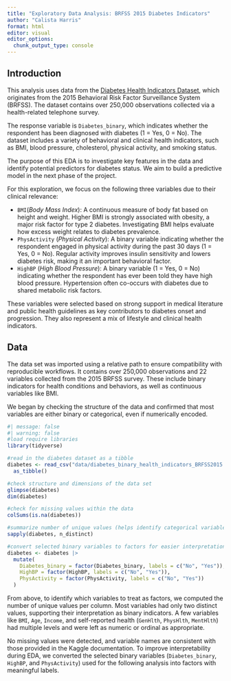 ```yaml
---
title: "Exploratory Data Analysis: BRFSS 2015 Diabetes Indicators"
author: "Calista Harris"
format: html
editor: visual
editor_options: 
  chunk_output_type: console
---
```


## Introduction

This analysis uses data from the [Diabetes Health Indicators Dataset](https://www.kaggle.com/datasets/alexteboul/diabetes-health-indicators-dataset), which originates from the 2015 Behavioral Risk Factor Surveillance System (BRFSS). The dataset contains over 250,000 observations collected via a health-related telephone survey.

The response variable is `Diabetes_binary`, which indicates whether the respondent has been diagnosed with diabetes (1 = Yes, 0 = No). The dataset includes a variety of behavioral and clinical health indicators, such as BMI, blood pressure, cholesterol, physical activity, and smoking status.

The purpose of this EDA is to investigate key features in the data and identify potential predictors for diabetes status. We aim to build a predictive model in the next phase of the project.

For this exploration, we focus on the following three variables due to their clinical relevance:

- `BMI`(*Body Mass Index*): A continuous measure of body fat based on height and weight. Higher BMI is strongly associated with obesity, a major risk factor for type 2 diabetes. Investigating BMI helps evaluate how excess weight relates to diabetes prevalence.
- `PhysActivity` (*Physical Activity*): A binary variable indicating whether the respondent engaged in physical activity during the past 30 days (1 = Yes, 0 = No). Regular activity improves insulin sensitivity and lowers diabetes risk, making it an important behavioral factor.
- `HighBP` (*High Blood Pressure*): A binary variable (1 = Yes, 0 = No) indicating whether the respondent has ever been told they have high blood pressure. Hypertension often co-occurs with diabetes due to shared metabolic risk factors.

These variables were selected based on strong support in medical literature and public health guidelines as key contributors to diabetes onset and progression. They also represent a mix of lifestyle and clinical health indicators.

## Data

The data set was imported using a relative path to ensure compatibility with reproducible workflows. It contains over 250,000 observations and 22 variables collected from the 2015 BRFSS survey. These include binary indicators for health conditions and behaviors, as well as continuous variables like BMI.

We began by checking the structure of the data and confirmed that most variables are either binary or categorical, even if numerically encoded. 

```r
#| message: false
#| warning: false
#load require libraries 
library(tidyverse)

#read in the diabetes dataset as a tibble
diabetes <- read_csv("data/diabetes_binary_health_indicators_BRFSS2015.csv") |> 
  as_tibble()

#check structure and dimensions of the data set
glimpse(diabetes)
dim(diabetes)

#check for missing values within the data
colSums(is.na(diabetes))

#summarize number of unique values (helps identify categorical variables)
sapply(diabetes, n_distinct)

#convert selected binary variables to factors for easier interpretation
diabetes <- diabetes |> 
  mutate(
    Diabetes_binary = factor(Diabetes_binary, labels = c("No", "Yes")),
    HighBP = factor(HighBP, labels = c("No", "Yes")),
    PhysActivity = factor(PhysActivity, labels = c("No", "Yes"))
  )
```

From above, to identify which variables to treat as factors, we computed the number of unique values per column. Most variables had only two distinct values, supporting their interpretation as binary indicators. A few variables like `BMI`, `Age`, `Income`, and self-reported health (`GenHlth`, `PhysHlth`, `MentHlth`) had multiple levels and were left as numeric or ordinal as appropriate.

No missing values were detected, and variable names are consistent with those provided in the Kaggle documentation. To improve interpretability during EDA, we converted the selected binary variables (`Diabetes_binary`, `HighBP`, and `PhysActivity`) used for the following analysis into factors with meaningful labels.




